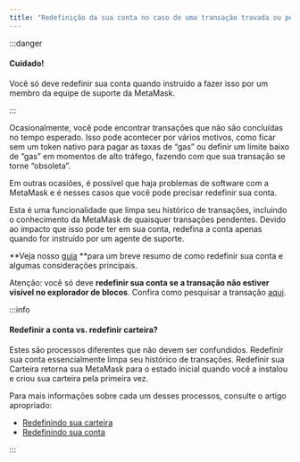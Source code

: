 ```yaml
---
title: "Redefinição da sua conta no caso de uma transação travada ou pendente"
---
```


:::danger

#### Cuidado!

Você só deve redefinir sua conta quando instruído a fazer isso por um membro da equipe de suporte da MetaMask.

:::

Ocasionalmente, você pode encontrar transações que não são concluídas no tempo esperado. Isso pode acontecer por vários motivos, como ficar sem um token nativo para pagar as taxas de “gas” ou definir um limite baixo de “gas” em momentos de alto tráfego, fazendo com que sua transação se torne “obsoleta”.

Em outras ocasiões, é possível que haja problemas de software com a MetaMask e é nesses casos que você pode precisar redefinir sua conta.

Esta é uma funcionalidade que limpa seu histórico de transações, incluindo o conhecimento da MetaMask de quaisquer transações pendentes. Devido ao impacto que isso pode ter em sua conta, redefina a conta apenas quando for instruído por um agente de suporte.

**Veja nosso [guia](/managing-my-wallet/resetting-deleting-and-restoring/how-to-clear-your-account-activity-reset-account) **para um breve resumo de como redefinir sua conta e algumas considerações principais.

Atenção: você só deve **redefinir sua conta se a transação não estiver visível no explorador de blocos**. Confira como pesquisar a transação [aqui](/managing-my-wallet/how-to-check-my-wallet-activity-on-the-blockchain-explorer).

:::info

#### Redefinir a conta vs. redefinir carteira?

Estes são processos diferentes que não devem ser confundidos. Redefinir sua conta essencialmente limpa seu histórico de transações. Redefinir sua Carteira retorna sua MetaMask para o estado inicial quando você a instalou e criou sua carteira pela primeira vez.

Para mais informações sobre cada um desses processos, consulte o artigo apropriado:

- [Redefinindo sua carteira](/managing-my-wallet/resetting-deleting-and-restoring/how-to-reset-your-wallet)
- [Redefinindo sua conta](/managing-my-wallet/resetting-deleting-and-restoring/how-to-clear-your-account-activity-reset-account)

:::

